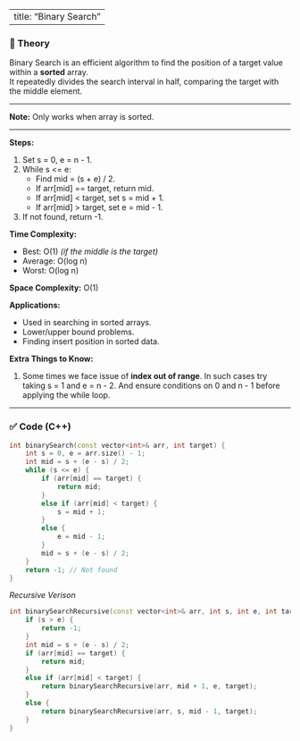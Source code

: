 
---
title: "Binary Search"
---

### 📖 Theory

Binary Search is an efficient algorithm to find the position of a target value within a **sorted** array.  
It repeatedly divides the search interval in half, comparing the target with the middle element.

---

**Note:** Only works when array is sorted.

---

**Steps:**

1. Set s = 0, e = n - 1.
2. While s <= e:
   - Find mid = (s + e) / 2.
   - If arr[mid] == target, return mid.
   - If arr[mid] < target, set s = mid + 1.
   - If arr[mid] > target, set e = mid - 1.
3. If not found, return -1.

**Time Complexity:**

- Best: O(1) _(if the middle is the target)_
- Average: O(log n)
- Worst: O(log n)

**Space Complexity:** O(1)

**Applications:**

- Used in searching in sorted arrays.
- Lower/upper bound problems.
- Finding insert position in sorted data.

**Extra Things to Know:**

1. Some times we face issue of **index out of range**. In such cases try taking s = 1 and e = n - 2. And ensure conditions on 0 and n - 1 before applying the while loop.

---

### ✅ Code (C++)

```cpp
int binarySearch(const vector<int>& arr, int target) {
    int s = 0, e = arr.size() - 1;
    int mid = s + (e - s) / 2;
    while (s <= e) {
        if (arr[mid] == target) {
            return mid;
        }
        else if (arr[mid] < target) {
            s = mid + 1;
        }
        else {
            e = mid - 1;
        }
        mid = s + (e - s) / 2;
    }
    return -1; // Not found
}
```

*Recursive Verison*

```cpp
int binarySearchRecursive(const vector<int>& arr, int s, int e, int target) {
    if (s > e) {
        return -1;
    }
    int mid = s + (e - s) / 2;
    if (arr[mid] == target) {
        return mid;
    }
    else if (arr[mid] < target) {
        return binarySearchRecursive(arr, mid + 1, e, target);
    }
    else {
        return binarySearchRecursive(arr, s, mid - 1, target);
    }
}
```
